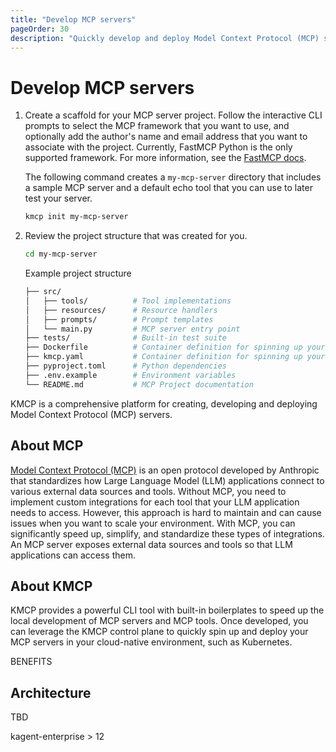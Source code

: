 ```yaml
---
title: "Develop MCP servers"
pageOrder: 30
description: "Quickly develop and deploy Model Context Protocol (MCP) servers."
---
```


# Develop MCP servers


1. Create a scaffold for your MCP server project. 
   Follow the interactive CLI prompts to select the MCP framework that you want to use, and optionally add the author's name and email address that you want to associate with the project. Currently, FastMCP Python is the only supported framework. For more information, see the [FastMCP docs](https://github.com/jlowin/fastmcp). 
   
   The following command creates a `my-mcp-server` directory that includes a sample MCP server and a default echo tool that you can use to later test your server. 
   ```sh
   kmcp init my-mcp-server 
   ```
   
2. Review the project structure that was created for you. 
   ```sh
   cd my-mcp-server
   ```
   
   Example project structure
   ```sh
   ├── src/
   │   ├── tools/          # Tool implementations
   │   ├── resources/      # Resource handlers
   │   ├── prompts/        # Prompt templates
   │   └── main.py         # MCP server entry point
   ├── tests/              # Built-in test suite
   ├── Dockerfile          # Container definition for spinning up your MCP server
   ├── kmcp.yaml           # Container definition for spinning up your MCP server
   ├── pyproject.toml      # Python dependencies
   ├── .env.example        # Environment variables
   └── README.md           # MCP Project documentation
   ```



KMCP is a comprehensive platform for creating, developing and deploying Model Context Protocol (MCP) servers. 

## About MCP

[Model Context Protocol (MCP)](https://modelcontextprotocol.io/introduction) is an open protocol developed by Anthropic that standardizes how Large Language Model (LLM) applications connect to various external data sources and tools. Without MCP, you need to implement custom integrations for each tool that your LLM application needs to access. However, this approach is hard to maintain and can cause issues when you want to scale your environment. With MCP, you can significantly speed up, simplify, and standardize these types of integrations. An MCP server exposes external data sources and tools so that LLM applications can access them. 

## About KMCP

KMCP provides a powerful CLI tool with built-in boilerplates to speed up the local development of MCP servers and MCP tools. Once developed, you can leverage the KMCP control plane to quickly spin up and deploy your MCP servers in your cloud-native environment, such as Kubernetes.  


BENEFITS

## Architecture

TBD


kagent-enterprise > 12

